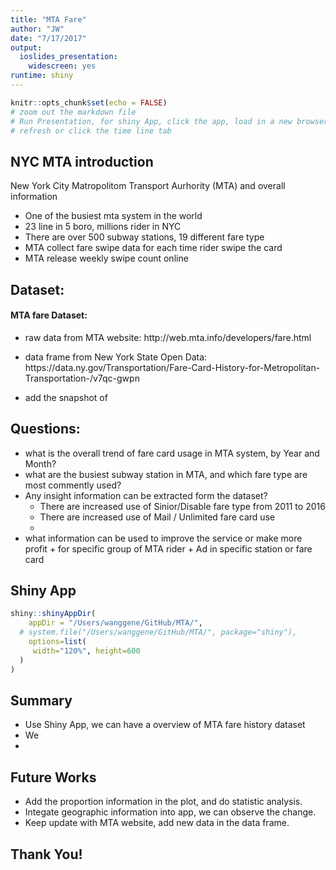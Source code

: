 ```yaml
---
title: "MTA Fare"
author: "JW"
date: "7/17/2017"
output: 
  ioslides_presentation: 
    widescreen: yes
runtime: shiny
---
```


```r
knitr::opts_chunk$set(echo = FALSE)
# zoom out the markdown file
# Run Presentation, for shiny App, click the app, load in a new browser, 
# refresh or click the time line tab

```

## NYC MTA introduction

New York City Matropolitom Transport Aurhority (MTA) and overall information

- One of the busiest mta system in the world
- 23 line in 5 boro, millions rider in NYC
- There are over 500 subway stations, 19 different fare type
- MTA collect fare swipe data for each time rider swipe the card
- MTA release weekly swipe count online

## Dataset:

#### MTA fare Dataset: 
- raw data from MTA website: http://web.mta.info/developers/fare.html
- data frame from New York State Open Data: https://data.ny.gov/Transportation/Fare-Card-History-for-Metropolitan-Transportation-/v7qc-gwpn

- add the snapshot of

## Questions:
- what is the overall trend of fare card usage in MTA system, by Year and Month?
- what are the busiest subway station in MTA, and which fare type are most commently used?
- Any insight information can be extracted form the dataset?
    + There are increased use of Sinior/Disable fare type from 2011 to 2016
    + There are increased use of Mail / Unlimited fare card use
    + 
- what information can be used to improve the service or make more profit
        + for specific group of MTA rider
        + Ad in specific station or fare card

## Shiny App

```r
shiny::shinyAppDir(
    appDir = "/Users/wanggene/GitHub/MTA/",
  # system.file("/Users/wanggene/GitHub/MTA/", package="shiny"),
    options=list(
     width="120%", height=600
  )
)

```

## Summary

- Use Shiny App, we can have a overview of MTA fare history dataset
- We 
- 

## Future Works

- Add the proportion information in the plot, and do statistic analysis.
- Integate geographic information into app, we can observe the change.
- Keep update with MTA website, add new data in the data frame.

##                          Thank You!

